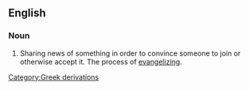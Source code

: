 ==English==

===Noun===
#Sharing news of something in order to convince someone to join or otherwise accept it.  The process of [[evangelize|evangelizing]].
[[Category:Greek derivations]]